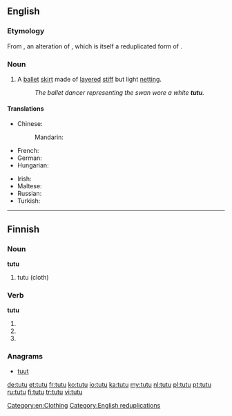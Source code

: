 {{also|tutù|tütü|tutū|tự tử}}
==English==

===Etymology===
From {{etyl|fr}} {{term|tutu|lang=fr}}, an alteration of {{term|cucu|lang=fr}}, which is itself a reduplicated form of {{term|cul||butt, bum, arse|lang=fr}}.

===Noun===
{{en-noun}}

# A [[ballet]] [[skirt]] made of [[layered]] [[stiff]] but light [[netting]].
#: ''The ballet dancer representing the swan wore a white '''tutu'''.''

====Translations====
{{trans-top|ballet skirt}}
* Chinese:
*: Mandarin: {{t|zh|芭蕾舞裙|tr=bālěiwǔqún|sc=Hani}}
* French: {{t+|fr|tutu|m}}
* German: {{t|de|Tutu|n}}
* Hungarian: {{t-|hu|tütü}}
{{trans-mid}}
* Irish: {{t|ga|tútú|m}}
* Maltese: {{t-|mt|tutu|m|xs=Maltese}}
* Russian: {{t|ru|пачка|f|tr=páčka|sc=Cyrl}}
* Turkish: {{t+|tr|tütü}}
{{trans-bottom}}

[[Category:en:Clothing]]
[[Category:English reduplications]]

----

==Finnish==

===Noun===
'''tutu'''

# tutu (cloth)

===Verb===
'''tutu'''

# {{fi-form of|type=verb|mood=indicative|tense=present connegative|[[tutua]]}}
# {{fi-form of|type=verb|pr=second-person|pl=singular|mood=imperative|tense=present|[[tutua]]}}
# {{fi-form of|type=verb|pr=second-person|pl=singular|mood=imperative|tense=present connegative|[[tutua]]}}

===Anagrams===
* [[tuut#Finnish|tuut]]

[[de:tutu]]
[[et:tutu]]
[[fr:tutu]]
[[ko:tutu]]
[[io:tutu]]
[[ka:tutu]]
[[my:tutu]]
[[nl:tutu]]
[[pl:tutu]]
[[pt:tutu]]
[[ru:tutu]]
[[fi:tutu]]
[[tr:tutu]]
[[vi:tutu]]